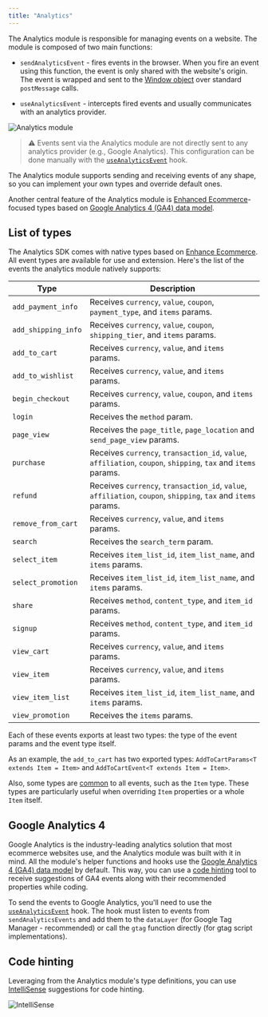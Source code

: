 ```yaml
---
title: "Analytics"
---
```


The Analytics module is responsible for managing events on a website. The module is composed of two main functions:

- `sendAnalyticsEvent` - fires events in the browser. When you fire an event using this function, the event is only shared with the website's origin. The event is wrapped and sent to the [Window object](https://developer.mozilla.org/en-US/docs/Web/API/Window) over standard `postMessage` calls. 

- `useAnalyticsEvent` - intercepts fired events and usually communicates with an analytics provider.


![Analytics module](https://vtexhelp.vtexassets.com/assets/docs/src/analyticsmodule___37ad6fdb1e969835206b6d4b91461529.png)

> ⚠️ Events sent via the Analytics module are not directly sent to any analytics provider (e.g., Google Analytics). This configuration can be done manually with the [`useAnalyticsEvent`](LINK) hook.

The Analytics module supports sending and receiving events of any shape, so you can implement your own types and override default ones.

Another central feature of the Analytics module is [Enhanced Ecommerce](https://support.google.com/tagmanager/answer/6107169)-focused types based on [Google Analytics 4 (GA4) data model](https://developers.google.com/analytics/devguides/collection/ga4/reference/events).

## List of types

The Analytics SDK comes with native types based on [Enhance Ecommerce](LINK). All event types are available for use and extension. Here's the list of the events the analytics module natively supports: 

|Type|Description|
|------------------|-----------------|
|`add_payment_info`|Receives `currency`, `value`, `coupon`, `payment_type`, and `items` params.|
|`add_shipping_info`|Receives `currency`, `value`, `coupon`, `shipping_tier`, and `items` params.|
|`add_to_cart`|Receives `currency`, `value`, and `items` params.|
|`add_to_wishlist`|Receives `currency`, `value`, and `items` params.|
|`begin_checkout`|Receives `currency`, `value`, `coupon`, and `items` params.|
|`login`|Receives the `method` param.|
|`page_view`|Receives the `page_title`, `page_location` and `send_page_view` params.|
|`purchase`|Receives `currency`, `transaction_id`, `value`, `affiliation`, `coupon`, `shipping`, `tax` and `items` params.|
|`refund`|Receives `currency`, `transaction_id`, `value`, `affiliation`, `coupon`, `shipping`, `tax` and `items` params.|
|`remove_from_cart`|Receives `currency`, `value`, and `items` params.|
|`search`|Receives the `search_term` param.|
|`select_item`|Receives `item_list_id`, `item_list_name`, and `items` params.|
|`select_promotion`|Receives `item_list_id`, `item_list_name`, and `items` params.|
|`share`|Receives `method`, `content_type`, and `item_id` params.|
|`signup`|Receives `method`, `content_type`, and `item_id` params.|
|`view_cart`|Receives `currency`, `value`, and `items` params.|
|`view_item`|Receives `currency`, `value`, and `items` params.|
|`view_item_list`|Receives `item_list_id`, `item_list_name`, and `items` params.|
|`view_promotion`|Receives the `items` params.|

Each of these events exports at least two types: the type of the event params and the event type itself.

As an example, the `add_to_cart` has two exported types: `AddToCartParams<T extends Item = Item>` and `AddToCartEvent<T extends Item = Item>`.

Also, some types are [common](https://github.com/vtex/faststore/blob/main/packages/sdk/src/analytics/events/common.ts) to all events, such as the `Item` type. These types are particularly useful when overriding `Item` properties or a whole `Item` itself.

## Google Analytics 4

Google Analytics is the industry-leading analytics solution that most ecommerce websites use, and the Analytics module was built with it in mind. All the module's helper functions and hooks use the [Google Analytics 4 (GA4) data model](https://developers.google.com/analytics/devguides/collection/ga4/reference/events) by default. This way, you can use a [code hinting](#code-hinting) tool to receive suggestions of GA4 events along with their recommended properties while coding.

To send the events to Google Analytics, you'll need to use the [`useAnalyticsEvent`](LINK) hook. The hook must listen to events from `sendAnalyticsEvents` and add them to the `dataLayer` (for Google Tag Manager - recommended) or call the `gtag` function directly (for gtag script implementations).

## Code hinting

Leveraging from the Analytics module's type definitions, you can use [IntelliSense](https://code.visualstudio.com/docs/editor/intellisense) suggestions for code hinting.



![IntelliSense](https://vtexhelp.vtexassets.com/assets/docs/src/intellisense___9ad25b66da6ed2e1bc14e26d09baa40e.png)
